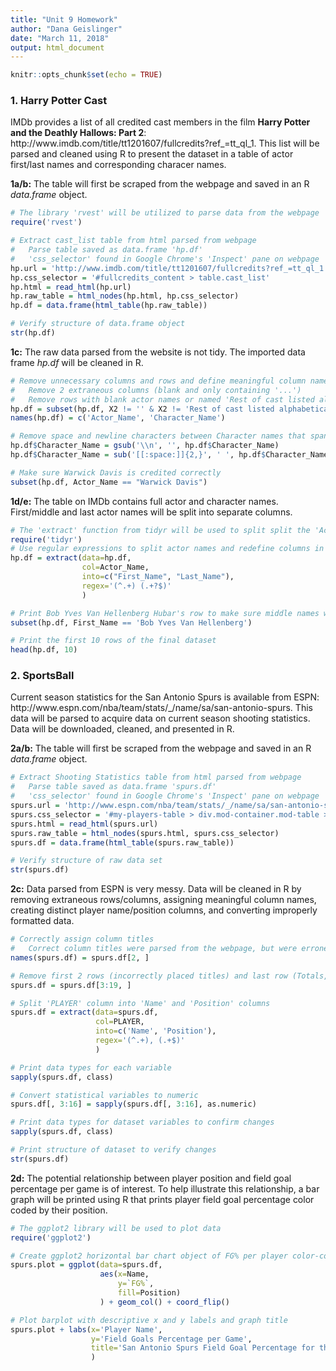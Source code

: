 ```yaml
---
title: "Unit 9 Homework"
author: "Dana Geislinger"
date: "March 11, 2018"
output: html_document
---
```


```r
knitr::opts_chunk$set(echo = TRUE)
```

### **1.** Harry Potter Cast
IMDb provides a list of all credited cast members in the film **Harry Potter and the Deathly Hallows: Part 2**: http://www.imdb.com/title/tt1201607/fullcredits?ref_=tt_ql_1. This list will be parsed and cleaned using R to present the dataset in a table of actor first/last names and corresponding characer names.

**1a/b:** The table will first be scraped from the webpage and saved in an R *data.frame* object.
```r
# The library 'rvest' will be utilized to parse data from the webpage
require('rvest')

# Extract cast_list table from html parsed from webpage
#   Parse table saved as data.frame 'hp.df'
#   'css_selector' found in Google Chrome's 'Inspect' pane on webpage
hp.url = 'http://www.imdb.com/title/tt1201607/fullcredits?ref_=tt_ql_1'
hp.css_selector = '#fullcredits_content > table.cast_list'
hp.html = read_html(hp.url)
hp.raw_table = html_nodes(hp.html, hp.css_selector)
hp.df = data.frame(html_table(hp.raw_table))

# Verify structure of data.frame object
str(hp.df)
```

**1c:** The raw data parsed from the website is not tidy. The imported data frame *hp.df* will be cleaned in R.
```r
# Remove unnecessary columns and rows and define meaningful column names
#   Remove 2 extraneous columns (blank and only containing '...')
#   Remove rows with blank actor names or named 'Rest of cast listed alphebetically:'
hp.df = subset(hp.df, X2 != '' & X2 != 'Rest of cast listed alphabetically:', select=c(X2, X4))
names(hp.df) = c('Actor_Name', 'Character_Name')

# Remove space and newline characters between Character names that span multiple table rows
hp.df$Character_Name = gsub('\\n', '', hp.df$Character_Name)
hp.df$Character_Name = sub('[[:space:]]{2,}', ' ', hp.df$Character_Name)

# Make sure Warwick Davis is credited correctly
subset(hp.df, Actor_Name == "Warwick Davis")
```

**1d/e:** The table on IMDb contains full actor and character names. First/middle and last actor names will be split into separate columns.
```r
# The 'extract' function from tidyr will be used to split split the 'Actor_Name' column
require('tidyr')
# Use regular expressions to split actor names and redefine columns in 'hp.df'
hp.df = extract(data=hp.df,
                col=Actor_Name,
                into=c("First_Name", "Last_Name"),
                regex='(^.+) (.+?$)'
                )

# Print Bob Yves Van Hellenberg Hubar's row to make sure middle names were split correctly
subset(hp.df, First_Name == 'Bob Yves Van Hellenberg')

# Print the first 10 rows of the final dataset
head(hp.df, 10)
```

### **2.** SportsBall
Current season statistics for the San Antonio Spurs is available from ESPN: http://www.espn.com/nba/team/stats/_/name/sa/san-antonio-spurs. This data will be parsed to acquire data on current season shooting statistics. Data will be downloaded, cleaned, and presented in R.

**2a/b:** The table will first be scraped from the webpage and saved in an R *data.frame* object.
```r
# Extract Shooting Statistics table from html parsed from webpage
#   Parse table saved as data.frame 'spurs.df'
#   'css_selector' found in Google Chrome's 'Inspect' pane on webpage
spurs.url = 'http://www.espn.com/nba/team/stats/_/name/sa/san-antonio-spurs'
spurs.css_selector = '#my-players-table > div.mod-container.mod-table > div:nth-child(3) > table'
spurs.html = read_html(spurs.url)
spurs.raw_table = html_nodes(spurs.html, spurs.css_selector)
spurs.df = data.frame(html_table(spurs.raw_table))

# Verify structure of raw data set
str(spurs.df)
```

**2c:** Data parsed from ESPN is very messy. Data will be cleaned in R by removing extraneous rows/columns, assigning meaningful column names, creating distinct player name/position columns, and converting improperly formatted data.
```r
# Correctly assign column titles
#   Correct column titles were parsed from the webpage, but were erroneously stored in row 2 instead of as column titles
names(spurs.df) = spurs.df[2, ]

# Remove first 2 rows (incorrectly placed titles) and last row (Totals, not necessary for this analysis)
spurs.df = spurs.df[3:19, ]

# Split 'PLAYER' column into 'Name' and 'Position' columns
spurs.df = extract(data=spurs.df,
                   col=PLAYER,
                   into=c('Name', 'Position'),
                   regex='(^.+), (.+$)'
                   )

# Print data types for each variable
sapply(spurs.df, class)

# Convert statistical variables to numeric
spurs.df[, 3:16] = sapply(spurs.df[, 3:16], as.numeric)

# Print data types for dataset variables to confirm changes
sapply(spurs.df, class)

# Print structure of dataset to verify changes
str(spurs.df)
```

**2d:** The potential relationship between player position and field goal percentage per game is of interest. To help illustrate this relationship, a bar graph will be printed using R that prints player field goal percentage color coded by their position.
```r
# The ggplot2 library will be used to plot data
require('ggplot2')

# Create ggplot2 horizontal bar chart object of FG% per player color-coded by position
spurs.plot = ggplot(data=spurs.df,
                    aes(x=Name,
                        y=`FG%`,
                        fill=Position)
                    ) + geom_col() + coord_flip()

# Plot barplot with descriptive x and y labels and graph title
spurs.plot + labs(x='Player Name',
                  y='Field Goals Percentage per Game',
                  title='San Antonio Spurs Field Goal Percentage for the 2017-2018 Season'
                  )
```